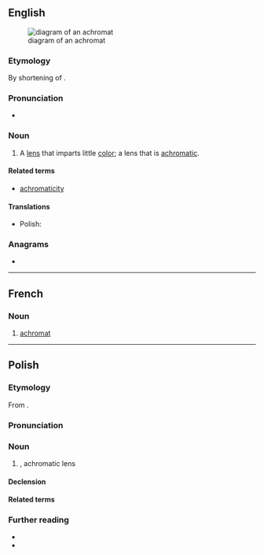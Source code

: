 ==English==
[[File:Achromat doublet en.svg|right|thumb|diagram of an achromat]]

===Etymology===
By shortening of {{m|en|achromatic}}.

===Pronunciation===
* {{a|US|UK}} {{IPA|en|/ˈæ.kɹəʊ.mæt/}}

===Noun===
{{en-noun}}

# A [[lens]] that imparts little [[color]]; a lens that is [[achromatic]].

====Related terms====
* [[achromaticity]]

====Translations====
{{trans-top}}
{{trans-mid}}
* Polish: {{t+|pl|achromat|m}}
{{trans-bottom}}

===Anagrams===
* {{anagrams|en|a=aachmort|trachoma}}

----

==French==

===Noun===
{{fr-noun|m}}

# [[#English|achromat]]

----

==Polish==
{{wp|lang=pl}}

===Etymology===
From {{af|pl|a-|chromato-|-at}}.

===Pronunciation===
{{pl-p|a'chro.mat|a=Pl-achromat.ogg}}

===Noun===
{{pl-noun|m-in}}

# {{l|en|achromat}}, achromatic lens

====Declension====
{{pl-decl-noun-m-in}}

====Related terms====
{{col3|pl|title=nouns|achromatop|achromatopsja|achromatyczność|achromatyzacja|achromatyzm}}
{{col3|pl|title=adjective|achromatyczny}}

===Further reading===
* {{R:pl:WSJP}}
* {{R:pl:PWN}}

{{C|pl|Light|Optics}}